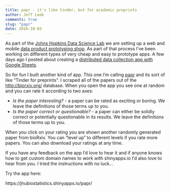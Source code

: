 ```yaml
---
title: papr - it's like tinder, but for academic preprints
author: Jeff Leek
comments: true
slug: "papr"
date: 2016-10-03
---
```


As part of the [Johns Hopkins Data Science Lab](http://jhudatascience.org/) we are setting up a web and mobile [data product prototyping shop](http://jhudatascience.org/prototyping/). As part of that process I've been working on different types of very cheap and easy to prototype apps. A few days ago I posted about creating a [distributed data collection app with Google Sheets](http://simplystatistics.org/2016/08/26/googlesheets/). 

So for fun I built another kind of app. This one I'm calling [papr](https://jhubiostatistics.shinyapps.io/papr/) and its sort of like "Tinder for preprints". I scraped all of the papers out of the [http://biorxiv.org/](http://biorxiv.org/) database. When you open the app you see one at random and you can rate it according to two axes: 

* _Is the paper interesting?_ - a paper can be rated as exciting or boring. We leave the definitions of those terms up to you.
* _Is the paper correct or questionable?_ - a paper can either be solidly correct or potentially questionable in its results. We leave the definitions of those terms up to you.

When you click on your rating you are shown another randomly generated paper from bioRxiv. You can "level up" to different levels if you rate more papers. You can also download your ratings at any time. 

If you have any feedback on the app I'd love to hear it and if anyone knows how to get custom domain names to work with shinyapps.io I'd also love to hear from you. I tried the instructions with no luck...

Try the app here: 

https://jhubiostatistics.shinyapps.io/papr/

